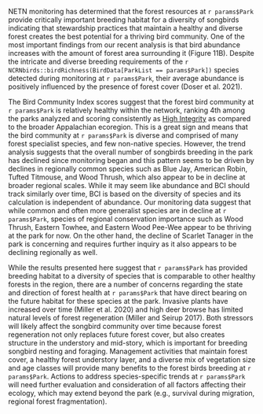 NETN monitoring has determined that the forest resources at `r params$Park` provide critically important breeding habitat for a diversity of songbirds indicating that stewardship practices that maintain a healthy and diverse forest creates the best potential for a thriving bird community. One of the most important findings from our recent analysis is that bird abundance increases with the amount of forest area surrounding it (Figure 11B). Despite the intricate and diverse breeding requirements of the `r NCRNbirds::birdRichness(BirdData[ParkList == params$Park])` species detected during monitoring at `r params$Park`, their average abundance is positively influenced by the presence of forest cover (Doser et al. 2021).

The Bird Community Index scores suggest that the forest bird community at `r params$Park` is relatively healthy within the network, ranking 4th among the parks analyzed and scoring consistently as <ins>High Integrity</ins> as compared to the broader Appalachian ecoregion. This is a great sign and means that the bird community at `r params$Park` is diverse and comprised of many forest specialist species, and few non-native species. However, the trend analysis suggests that the overall number of songbirds breeding in the park has declined since monitoring began and this pattern seems to be driven by declines in regionally common species such as Blue Jay, American Robin, Tufted Titmouse, and Wood Thrush, which also appear to be in decline at broader regional scales.  While it may seem like abundance and BCI should track similarly over time, BCI is based on the diversity of species and its calculation is independent of abundance. Our monitoring data suggest that while common and often more generalist species are in decline at `r params$Park`, species of regional conservation importance such as Wood Thrush, Eastern Towhee, and Eastern Wood Pee-Wee appear to be thriving at the park for now. On the other hand, the decline of Scarlet Tanager in the park is concerning and requires further inquiry as it also appears to be declining regionally as well.

While the results presented here suggest that `r params$Park` has provided breeding habitat to a diversity of species that is comparable to other healthy forests in the region, there are a number of concerns regarding the state and direction of forest health at `r params$Park` that have direct bearing on the future habitat for these species at the park. Invasive plants have increased over time (Miller et al. 2020) and high deer browse has limited natural levels of forest regeneration (Miller and Seirup 2017). Both stressors will likely affect the songbird community over time because forest regeneration not only replaces future forest cover, but also creates structure in the understory and mid-story, which is important for breeding songbird nesting and foraging. Management activities that maintain forest cover, a healthy forest understory layer, and a diverse mix of vegetation size and age classes will provide many benefits to the forest birds breeding at `r params$Park`. Actions to address species-specific trends at `r params$Park` will need further evaluation and consideration of all factors affecting their ecology, which may extend beyond the park (e.g., survival during migration, regional forest fragmentation).